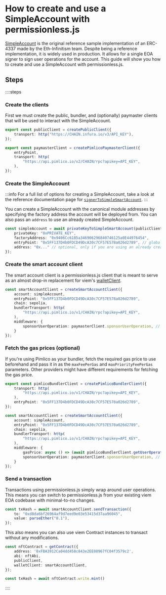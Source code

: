 # How to create and use a SimpleAccount with permissionless.js

[SimpleAccount](https://github.com/eth-infinitism/account-abstraction/blob/develop/contracts/samples/SimpleAccount.sol) is the original reference sample implementation of an ERC-4337 made by the Eth-Infinitism team. Despite being a reference implementation, it is widely used in production. It allows for a single EOA signer to sign user operations for the account. This guide will show you how to create and use a SimpleAccount with permissionless.js.

## Steps

::::steps

### Create the clients

First we must create the public, bundler, and (optionally) paymaster clients that will be used to interact with the SimpleAccount.

```ts
export const publicClient = createPublicClient({
	transport: http("https://CHAIN.infura.io/v3/API_KEY"),
});

export const paymasterClient = createPimlicoPaymasterClient({
	entryPoint,
	transport: http(
		"https://api.pimlico.io/v2/CHAIN/rpc?apikey=API_KEY",
	),
});
```

### Create the SimpleAccount

:::info
For a full list of options for creating a SimpleAccount, take a look at the reference documentation page for [`signerToSimpleSmartAccount`](/permissionless/reference/accounts/signerToSimpleSmartAccount).
:::

You can create a SimpleAccount with the canonical module addresses by specifying the factory address the account will be deployed from. You can also pass an `address` to use an already created SimpleAccount.

```ts
const simpleAccount = await privateKeyToSimpleSmartAccount(publicClient, {
	privateKey: "0xPRIVATE_KEY",
	factoryAddress: "0x9406Cc6185a346906296840746125a0E44976454",
	entryPoint: "0x5FF137D4b0FDCD49DcA30c7CF57E578a026d2789", // global entrypoint
	address: "0x..." // optional, only if you are using an already created account
});
```

### Create the smart account client

The smart account client is a permissionless.js client that is meant to serve as an almost drop-in replacement for viem's [walletClient](https://viem.sh/docs/clients/wallet.html).

```ts
const smartAccountClient = createSmartAccountClient({
	account: simpleAccount,
	entryPoint: "0x5FF137D4b0FDCD49DcA30c7CF57E578a026d2789",
	chain: sepolia,
	bundlerTransport: http(
		"https://api.pimlico.io/v1/CHAIN/rpc?apikey=API_KEY",
	),
	middleware: {
		sponsorUserOperation: paymasterClient.sponsorUserOperation, // optional
	}
});
```

### Fetch the gas prices (optional)

If you're using Pimlico as your bundler, fetch the required gas price to use beforehand and pass it in as the `maxFeePerGas` and `maxPriorityFeePerGas` parameters. Other providers might have different requirements for fetching the gas price.

```ts
export const pimlicoBundlerClient = createPimlicoBundlerClient({
	transport: http(
		"https://api.pimlico.io/v1/CHAIN/rpc?apikey=API_KEY",
	),
	entryPoint: "0x5FF137D4b0FDCD49DcA30c7CF57E578a026d2789",
});

const smartAccountClient = createSmartAccountClient({
	account: simpleAccount,
	entryPoint: "0x5FF137D4b0FDCD49DcA30c7CF57E578a026d2789",
	chain: sepolia,
	bundlerTransport: http(
		"https://api.pimlico.io/v1/CHAIN/rpc?apikey=API_KEY",
	),
	middleware: {
		gasPrice: async () => (await pimlicoBundlerClient.getUserOperationGasPrice()).fast, // use pimlico bundler to get gas prices
		sponsorUserOperation: paymasterClient.sponsorUserOperation, // optional
	}
});
```

### Send a transaction

Transactions using permissionless.js simply wrap around user operations. This means you can switch to permissionless.js from your existing viem EOA codebase with minimal-to-no changes.

```ts
const txHash = await smartAccountClient.sendTransaction({
	to: "0xd8da6bf26964af9d7eed9e03e53415d37aa96045",
	value: parseEther("0.1"),
});
```

This also means you can also use viem Contract instances to transact without any modifications.

```ts
const nftContract = getContract({
	address: '0xFBA3912Ca04dd458c843e2EE08967fC04f3579c2',
	abi: nftAbi,
	publicClient,
	walletClient: smartAccountClient,
});

const txHash = await nftContract.write.mint()
```

::::